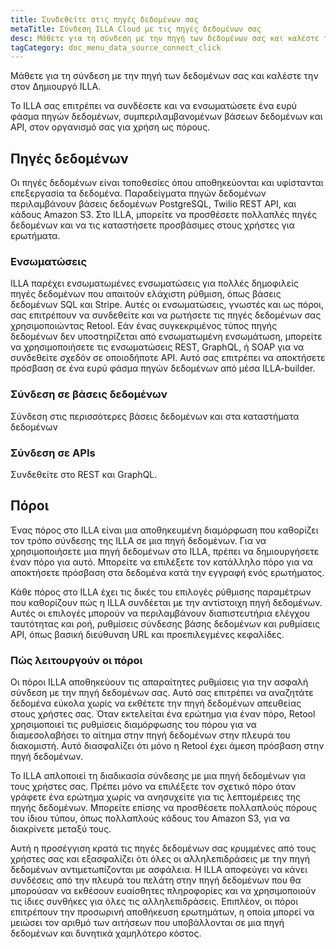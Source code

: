 ```yaml
---
title: Συνδεθείτε στις πηγές δεδομένων σας
metaTitle: Σύνδεση ILLA Cloud με τις πηγές δεδομένων σας
desc: Μάθετε για τη σύνδεση με την πηγή των δεδομένων σας και καλέστε την στον Δημιουργό ILLA.
tagCategory: doc_menu_data_source_connect_click
---
```


Μάθετε για τη σύνδεση με την πηγή των δεδομένων σας και καλέστε την στον Δημιουργό ILLA.

Το ILLA σας επιτρέπει να συνδέσετε και να ενσωματώσετε ένα ευρύ φάσμα πηγών δεδομένων, συμπεριλαμβανομένων βάσεων δεδομένων και API, στον οργανισμό σας για χρήση ως πόρους.

## Πηγές δεδομένων

Οι πηγές δεδομένων είναι τοποθεσίες όπου αποθηκεύονται και υφίστανται επεξεργασία τα δεδομένα. Παραδείγματα πηγών δεδομένων περιλαμβάνουν βάσεις δεδομένων PostgreSQL, Twilio REST API, και κάδους Amazon S3. Στο ILLA, μπορείτε να προσθέσετε πολλαπλές πηγές δεδομένων και να τις καταστήσετε προσβάσιμες στους χρήστες για ερωτήματα.

### **Ενσωματώσεις**

ILLA παρέχει ενσωματωμένες ενσωματώσεις για πολλές δημοφιλείς πηγές δεδομένων που απαιτούν ελάχιστη ρύθμιση, όπως βάσεις δεδομένων SQL και Stripe. Αυτές οι ενσωματώσεις, γνωστές και ως πόροι, σας επιτρέπουν να συνδεθείτε και να ρωτήσετε τις πηγές δεδομένων σας χρησιμοποιώντας Retool. Εάν ένας συγκεκριμένος τύπος πηγής δεδομένων δεν υποστηρίζεται από ενσωματωμένη ενσωμάτωση, μπορείτε να χρησιμοποιήσετε τις ενσωματώσεις REST, GraphQL, ή SOAP για να συνδεθείτε σχεδόν σε οποιοδήποτε API. Αυτό σας επιτρέπει να αποκτήσετε πρόσβαση σε ένα ευρύ φάσμα πηγών δεδομένων από μέσα ILLA-builder.

### Σύνδεση σε βάσεις δεδομένων

Σύνδεση στις περισσότερες βάσεις δεδομένων και στα καταστήματα δεδομένων

### Σύνδεση σε APIs

Συνδεθείτε στο REST και GraphQL.

## Πόροι

Ένας πόρος στο ILLA είναι μια αποθηκευμένη διαμόρφωση που καθορίζει τον τρόπο σύνδεσης της ILLA σε μια πηγή δεδομένων. Για να χρησιμοποιήσετε μια πηγή δεδομένων στο ILLA, πρέπει να δημιουργήσετε έναν πόρο για αυτό. Μπορείτε να επιλέξετε τον κατάλληλο πόρο για να αποκτήσετε πρόσβαση στα δεδομένα κατά την εγγραφή ενός ερωτήματος.

Κάθε πόρος στο ILLA έχει τις δικές του επιλογές ρύθμισης παραμέτρων που καθορίζουν πώς η ILLA συνδέεται με την αντίστοιχη πηγή δεδομένων. Αυτές οι επιλογές μπορούν να περιλαμβάνουν διαπιστευτήρια ελέγχου ταυτότητας και ροή, ρυθμίσεις σύνδεσης βάσης δεδομένων και ρυθμίσεις API, όπως βασική διεύθυνση URL και προεπιλεγμένες κεφαλίδες.

### **Πώς λειτουργούν οι πόροι**

Οι πόροι ILLA αποθηκεύουν τις απαραίτητες ρυθμίσεις για την ασφαλή σύνδεση με την πηγή δεδομένων σας. Αυτό σας επιτρέπει να αναζητάτε δεδομένα εύκολα χωρίς να εκθέτετε την πηγή δεδομένων απευθείας στους χρήστες σας. Όταν εκτελείται ένα ερώτημα για έναν πόρο, Retool χρησιμοποιεί τις ρυθμίσεις διαμόρφωσης του πόρου για να διαμεσολαβήσει το αίτημα στην πηγή δεδομένων στην πλευρά του διακομιστή. Αυτό διασφαλίζει ότι μόνο η Retool έχει άμεση πρόσβαση στην πηγή δεδομένων.

Το ILLA απλοποιεί τη διαδικασία σύνδεσης με μια πηγή δεδομένων για τους χρήστες σας. Πρέπει μόνο να επιλέξετε τον σχετικό πόρο όταν γράφετε ένα ερώτημα χωρίς να ανησυχείτε για τις λεπτομέρειες της πηγής δεδομένων. Μπορείτε επίσης να προσθέσετε πολλαπλούς πόρους του ίδιου τύπου, όπως πολλαπλούς κάδους του Amazon S3, για να διακρίνετε μεταξύ τους.

Αυτή η προσέγγιση κρατά τις πηγές δεδομένων σας κρυμμένες από τους χρήστες σας και εξασφαλίζει ότι όλες οι αλληλεπιδράσεις με την πηγή δεδομένων αντιμετωπίζονται με ασφάλεια. Η ILLA αποφεύγει να κάνει συνδέσεις από την πλευρά του πελάτη στην πηγή δεδομένων που θα μπορούσαν να εκθέσουν ευαίσθητες πληροφορίες και να χρησιμοποιούν τις ίδιες συνθήκες για όλες τις αλληλεπιδράσεις. Επιπλέον, οι πόροι επιτρέπουν την προσωρινή αποθήκευση ερωτημάτων, η οποία μπορεί να μειώσει τον αριθμό των αιτήσεων που υποβάλλονται σε μια πηγή δεδομένων και δυνητικά χαμηλότερο κόστος.
